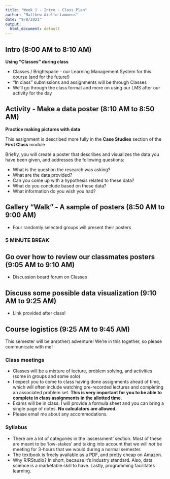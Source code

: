 ```yaml
---
title: "Week 1 - Intro - Class Plan"
author: "Matthew Aiello-Lammens"
date: "9/8/2021"
output:
  html_document: default
---
```


## Intro (8:00 AM to 8:10 AM)

**Using "Classes" during class**

* Classes / Brightspace - our Learning Management System for this course (and for the future!)
* "In class" submissions and assignments will be through Classes
* We'll go through the class format and more on using our LMS after our activity for the day

## Activity - Make a data poster (8:10 AM to 8:50 AM)

**Practice making pictures with data**

This assignment is described more fully in the **Case Studies** section of the **First Class** module

Briefly, you will create a poster that describes and visualizes the data you have been given, and addresses the following questions:

* What is the question the research was asking?
* What are the data provided?
* Can you come up with a hypothesis related to these data?
* What do you conclude based on these data?
* What information do you wish you had?

## Gallery "Walk" - A sample of posters (8:50 AM to 9:00 AM)

* Four randomly selected groups will present their posters

### 5 MINUTE BREAK

## Go over how to review our classmates posters (9:05 AM to 9:10 AM)

* Discussion board forum on Classes

## Discuss some possible data visualization (9:10 AM to 9:25 AM)

* Link provided after class!

## Course logistics (9:25 AM to 9:45 AM)

This semester will be an(other) adventure! We're in this together, so please communicate with me!

### Class meetings

* Classes will be a mixture of lecture, problem solving, and activities (some in groups and some solo)
* I expect you to come to class having done assignments ahead of time, which will often include watching pre-recorded lectures and completing an associated problem set. **This is very important for you to be able to complete in class assignments in the allotted time.**
* Exams will be in class. I will provide a formula sheet and you can bring a single page of notes. **No calculators are allowed.**
* Please email me about any accommodations.

### Syllabus

* There are a lot of categories in the 'assessment' section. Most of these are meant to be 'low-stakes' and taking into account that we will *not* be meeting for 3-hours that we would during a normal semester.
* The textbook is freely available as a PDF, and pretty cheap on Amazon.
* Why R/RStudio? In short, because it's industry standard. Also, data science is a marketable skill to have. Lastly, programming facilitates learning.